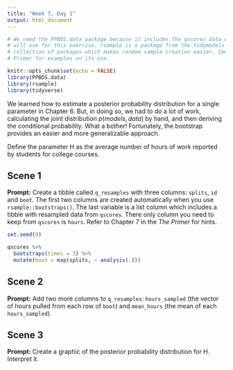 ```yaml
---
title: "Week 7, Day 1"
output: html_document
---
```


```r
# We need the PPBDS.data package because it includes the qscores data which we
# will use for this exercise. rsample is a package from the tidymodels
# collection of packages which makes random sample creation easier. See The
# Primer for examples on its use.

knitr::opts_chunk$set(echo = FALSE)
library(PPBDS.data)
library(rsample)
library(tidyverse)
```

We learned how to estimate a posterior probability distribution for a single parameter in Chapter 6. But, in doing so, we had to do a lot of work, calculating the joint distribution 
$p(models, data)$ by hand, and then deriving the conditional probability. What a bother! Fortunately, the bootstrap provides an easier and more generalizable approach.

Define the parameter H as the average number of hours of work reported by students for college courses. 


## Scene 1

**Prompt:** Create a tibble called `q_resamples` with three columns: `splits`, `id` and `boot`.  The first two columns are created automatically when you use `rsample::bootstraps()`. The last variable is a list column which includes a tibble with resampled data from `qscores`. There only column you need to keep from `qscores` is `hours`. Refer to Chapter 7 in the *The Primer* for hints.

```r
set.seed(9)

qscores %>%
  bootstraps(times = 3) %>%
  mutate(boot = map(splits, ~ analysis(.)))
```


## Scene 2

**Prompt:** Add two more columns to `q_resamples`: `hours_sampled` (the vector of hours pulled from each row of `boot`) and `mean_hours` (the mean of each `hours_sampled`). 




## Scene 3

**Prompt:** Create a graphic of the posterior probability distribution for H. Interpret it.




